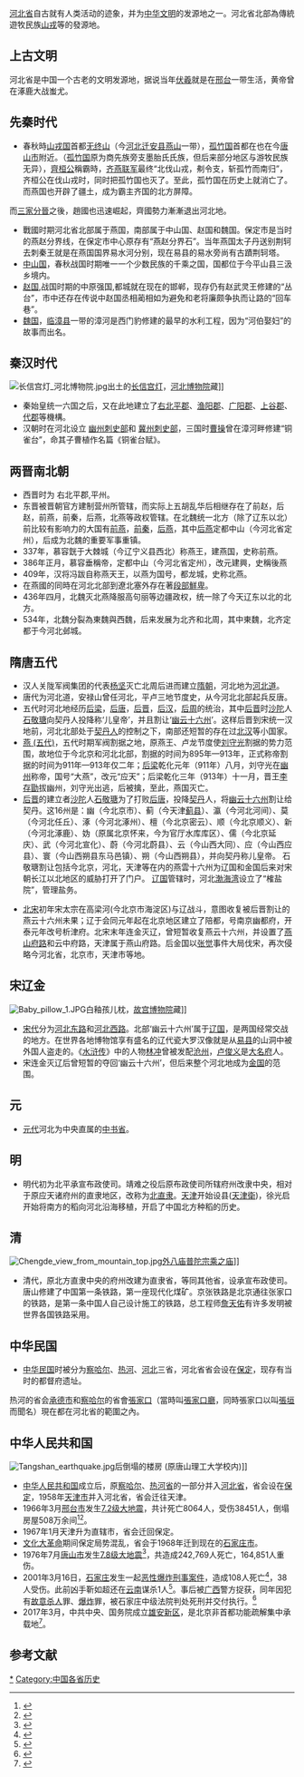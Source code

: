 {{河北历史}}
[[河北省|河北省]]自古就有人类活动的迹象，并为[[中华文明|中华文明]]的发源地之一。河北省北部為傳統遊牧民族[[山戎|山戎]]等的發源地。

==上古文明==
河北省是中国一个古老的文明发源地，据说当年[[伏羲|伏羲]]就是在[[邢台|邢台]]一带生活，黄帝曾在涿鹿大战蚩尤。

==先秦时代==
*春秋時[[山戎国|山戎国]]首都[[无终山|无终山]]（今[[河北|河北]][[迁安县|迁安县]][[燕山|燕山]]一带），[[孤竹国|孤竹国]]首都在也在今[[唐山市|唐山市]]附近。（[[孤竹国|孤竹国]]原为商先族旁支墨胎氏氏族，但后来部分地区与游牧民族无异），[[齊桓公|齊桓公]]稱霸時，[[齐燕联军|齐燕联军]]最终“北伐山戎，刜令支，斩孤竹而南归”，齐桓公在伐山戎时，同时把孤竹国也灭了。至此，孤竹国在历史上就消亡了。而燕国也开辟了疆土，成为霸主齐国的北方屏障。
而[[三家分晉|三家分晉]]之後，趙國也迅速崛起，齊國勢力漸漸退出河北地。
*戰國时期河北省北部属于燕国，南部属于中山国、赵国和魏国。保定市是当时的燕赵分界线，在保定市中心原存有“燕赵分界石”。当年燕国太子丹送别荆轲去刺秦王就是在燕国国界易水河分别，现在易县的易水旁尚有古蹟荆轲塔。
*[[中山国|中山国]]，春秋战国时期唯一一个少数民族的千乘之国，国都位于今平山县三汲乡境内。
*[[赵国|赵国]],战国时期的中原强国,都城就在现在的邯郸，现存仍有赵武灵王修建的“丛台”，市中还存在传说中赵国丞相蔺相如为避免和老将廉颇争执而让路的“回车巷”。
*[[魏国|魏国]]，[[临漳县|临漳县]]一带的漳河是西门豹修建的最早的水利工程，因为“河伯娶妇”的故事而出名。

==秦汉时代==
[[File:长信宫灯_河北博物院.jpg|thumb]]出土的[[长信宫灯|长信宫灯]]，[[河北博物院|河北博物院]]藏]]
*秦始皇统一六国之后，又在此地建立了[[右北平郡|右北平郡]]、[[渔阳郡|渔阳郡]]、[[广阳郡|广阳郡]]、[[上谷郡|上谷郡]]、[[代郡|代郡]]等機構。
*汉朝时在河北设立 [[幽州刺史部|幽州刺史部]]和 [[冀州刺史部|冀州刺史部]]，三国时[[曹操|曹操]]曾在漳河畔修建“铜雀台”，命其子曹植作名篇《铜雀台赋》。

==两晋南北朝==
*西晋时为   右北平郡,平州。 
*东晋被晋朝官方建制营州所管辖，而实际上五胡乱华后相继存在了前赵，后赵，前燕，前秦，后燕，北燕等政权管辖。在北魏统一北方（除了辽东以北）前比较有影响力的大国有[[前燕|前燕]]，[[前秦|前秦]]，[[后燕|后燕]]，其中[[后燕|后燕]]定都中山（今河北省定州），后成为北魏的重要军事重镇。
*337年，慕容皝于大棘城（今辽宁义县西北）称燕王，建燕国，史称前燕。
*386年正月，慕容垂稱帝，定都中山（今河北省定州），改元建興，史稱後燕
*409年，汉将冯跋自称燕天王，以燕为国号，都龙城，史称北燕。 
*在燕國的同時在河北北部到遼北塞外存在著[[段部鮮卑|段部鮮卑]]。
*436年四月，北魏灭北燕降服高句丽等边疆政权，统一除了今天辽东以北的北方。 
*534年，北魏分裂為東魏與西魏，后来发展为北齐和北周，其中東魏，北齐定都于今河北邺城。

==隋唐五代==
*汉人关陇军阀集团的代表[[杨坚|杨坚]]灭亡北周后进而建立[[隋朝|隋朝]]，河北地为[[河北道|河北道]]。
*唐代为河北道，安禄山曾任河北，平卢三地节度史，从今河北北部起兵反唐。
*五代时河北地经历[[后梁|后梁]]，[[后唐|后唐]]，[[后晋|后晋]]，[[后汉|后汉]]，[[后周|后周]]的统治，其中[[后晋|后晋]]时[[沙陀|沙陀]]人[[石敬瑭|石敬瑭]]向契丹人投降称‘儿皇帝’，并且割让‘[[幽云十六州|幽云十六州]]’。这样后晋到宋统一汉地前，河北北部处于[[契丹人|契丹人]]的控制之下，南部还短暂的存在过[[北汉|北汉]]等小国家。
*[[燕_(五代)|燕 (五代)]]，五代时期军阀割据之地，原燕王、卢龙节度使[[刘守光|刘守光]]割据的势力范围，故地位于今北京和河北北部，割据的时间为895年—913年，正式称帝割据的时间为911年—913年仅二年；[[后梁|后梁]]乾化元年（911年）八月，刘守光在[[幽州|幽州]]称帝，国号“大燕”，改元“应天”；后梁乾化三年（913年）十一月，晋王[[李存勖|李存勖]]拔幽州，刘守光出逃，后被擒，至此，燕国灭亡。
*[[后晋|后晋]]的建立者[[沙陀|沙陀]]人[[石敬瑭|石敬瑭]]为了打败[[后唐|后唐]]，投降[[契丹|契丹]]人，将[[幽云十六州|幽云十六州]]割让给契丹。这16州是：幽（今北京市）、蓟（今天津[[蓟县|蓟县]]）、瀛（今河北河间）、莫（今河北任丘）、涿（今河北涿州）、檀（今北京密云）、顺（今北京顺义）、新（今河北涿鹿）、妫（原属北京怀来，今为官厅水库库区）、儒（今北京延庆）、武（今河北宣化）、蔚（今河北蔚县）、云（今山西大同）、应（今山西应县）、寰（今山西朔县东马邑镇）、朔（今山西朔县），并向契丹称儿皇帝。 石敬瑭割让包括今北京，河北，天津等在内的燕雲十六州为辽国和金国后来对宋朝长江以北地区的威胁打开了门户。 [[辽代|辽国]]管辖时，河北[[渤海湾|渤海湾]]设立了“榷盐院”，管理盐务。

*[[北宋|北宋]]初年宋太宗在高梁河(今北京市海淀区)与辽战斗，意图收复被后晋割让的燕云十六州未果；辽于会同元年起在北京地区建立了陪都，号南京幽都府，开泰元年改号析津府。北宋末年连金灭辽，曾短暂收复燕云十六州，并设置了[[燕山府路|燕山府路]]和云中府路，天津属于燕山府路。后金国以[[张觉|张觉]]事件大局伐宋，再次侵略今河北省，北京市，天津市等地。

==宋辽金==
[[File:Baby_pillow_1.JPG|thumb]]白釉孩儿枕，[[故宫博物院|故宫博物院]]藏]]
*[[宋代|宋代]]分为[[河北东路|河北东路]]和[[河北西路|河北西路]]。北部‘幽云十六州’属于[[辽国|辽国]]，是两国经常交战的地方。在世界各地博物馆享有盛名的辽代瓷大罗汉像就是从[[易县|易县]]的山洞中被外国人盗走的。《[[水浒传|水浒传]]》中的人物[[林冲|林冲]]曾被发配[[沧州|沧州]]，[[卢俊义|卢俊义]]是[[大名府|大名府]]人。
*宋连金灭辽后曾短暂的夺回‘幽云十六州’，但后来整个河北地成为[[金国|金国]]的范围。

==元==
*[[元代|元代]]河北为中央直属的[[中书省|中书省]]。

==明==
*明代初为北平承宣布政使司。靖难之役后原布政使司所辖府州改隶中央，相对于原应天诸府州的直隶地区，改称为[[北直隶|北直隶]]。[[天津|天津]]开始设县([[天津衛|天津衛]])，徐光启开始将南方的稻向河北沿海移植，开启了中国北方种稻的历史。

==清==
[[File:Chengde_view_from_mountain_top.jpg|thumb]][[外八庙|外八庙]][[普陀宗乘之庙|普陀宗乘之庙]]]]
*清代，原北方直隶中央的府州改建为直隶省，等同其他省，设承宣布政使司。唐山修建了中国第一条铁路，第一座现代化煤矿。京张铁路是北京通往张家口的铁路，是第一条中国人自己设计施工的铁路，总工程师[[詹天佑|詹天佑]]有许多发明被世界各国铁路采用。

==中华民国==
*[[中华民国|中华民国]]时被分为[[察哈尔|察哈尔]]、[[热河|热河]]、[[河北|河北]]三省，河北省省会设在[[保定|保定]]，现存有当时的都督府遗址。
热河的省会[[承德市|承德市]]和[[察哈尔|察哈尔]]的省會[[張家口|張家口]]（當時叫[[張家口廳|張家口廳]]，同時張家口以叫[[張垣|張垣]]而聞名）現在都在河北省的範圍之內。

==中华人民共和国==
[[File:Tangshan_earthquake.jpg|thumb]]后倒塌的楼房 (原唐山理工大学校内)]]
*[[中华人民共和国|中华人民共和国]]成立后，原[[察哈尔|察哈尔]]、[[热河省|热河省]]的一部分并入[[河北省|河北省]]，省会设在[[保定|保定]]，1958年[[天津市|天津市]]并入河北省，省会迁往天津。
*1966年3月[[邢台市|邢台市]]发生[[邢台大地震|7.2级大地震]]，共计死亡8064人，受伤38451人，倒塌房屋508万余间<ref>{{Cite web
 |url= http://www.cctv.com/program/jzql/topic/history/C15671/20060512/100721.shtml
 |title= 1966—— 邢台大地震（一）
 |work= cctv.com
 |accessdate= 23 July 2010
 |archive-date= 2021-01-18
 |archive-url= https://web.archive.org/web/20210118044834/http://www.cctv.com/program/jzql/topic/history/C15671/20060512/100721.shtml
 |dead-url= no
 }}</ref><ref>{{Cite web
 |url=http://history.stnn.cc/people/201004/t20100421_1310442.html
 |title=邢台地震四十周年：催生中国地震预报_星岛历史_1960年代
 |work=history.stnn.cc
 |accessdate=23 July 2010
 |archive-url=https://web.archive.org/web/20100502052946/http://history.stnn.cc/people/201004/t20100421_1310442.html
 |archive-date=2010-05-02
 |dead-url=yes
 }}</ref>。
*1967年1月天津升为直辖市，省会迁回保定。
*[[文化大革命|文化大革命]]期间保定局势混乱，省会于1968年迁到现在的[[石家庄市|石家庄市]]。
*1976年7月[[唐山市|唐山市]]发生[[唐山大地震|7.8级大地震]]<ref>{{Cite web|url=http://www.xinhuanet.com//local/2017-07/29/c_1121398480.htm|title=唐山地震纪念墙上的新名字：每个名字，都是一块墓碑|website=新华网|accessdate=2019-02-06|date=2017-07-29|archive-date=2019-02-07|archive-url=https://web.archive.org/web/20190207020323/http://www.xinhuanet.com//local/2017-07/29/c_1121398480.htm|dead-url=no}}</ref>，共造成242,769人死亡，164,851人重伤。
*2001年3月16日，[[石家庄|石家庄]]发生一起[[靳如超爆炸案|恶性爆炸刑事案件]]，造成108人死亡<ref>{{cite web | language = zh-hans | publisher = 搜狐网 | title = 2001年3月16日 石家庄发生爆炸案 造成108人死 | url = http://news.sohu.com/20090316/n262805685.shtml | author =  | date = 2009年3月16日 | accessdate = 2009年6月8日 | archive-url = https://web.archive.org/web/20160305015338/http://news.sohu.com/20090316/n262805685.shtml | archive-date = 2016年3月5日 | dead-url = no }}</ref>，38人受伤。此前凶手靳如超还在[[云南|云南]]谋杀1人<ref>{{cite web | language = zh-hans | publisher = 法制日报 | title = 昨晨靳如超被生擒石家庄市“3·16”特大爆炸案告破 | url = http://www.legaldaily.com.cn/gb/content/2001-03/24/content_15253.htm | author =  | date = 2001年3月24日 | accessdate = 2009年6月8日 | archive-url = https://web.archive.org/web/20070419001346/http://www.legaldaily.com.cn/gb/content/2001-03/24/content_15253.htm | archive-date = 2007年4月19日 | dead-url = no }}</ref>。事后被[[广西|广西]]警方捉获，同年因犯有[[故意杀人|故意杀人]]罪、[[爆炸|爆炸]]罪，被石家庄中级法院判处死刑并交付执行。<ref>{{Cite web |url=http://www.xinhuanet.com/focus/xiangguan/jiaodian00503.htm |title=石家庄316特大爆炸案反思录 |accessdate=2020-07-25 |archive-date=2020-08-13 |archive-url=https://web.archive.org/web/20200813033427/http://www.xinhuanet.com/focus/xiangguan/jiaodian00503.htm |dead-url=no }}</ref>
*2017年3月，中共中央、国务院成立[[雄安新区|雄安新区]]，是北京非首都功能疏解集中承载地<ref>{{cite news|title=中共中央、国务院决定设立河北雄安新区|url=http://news.xinhuanet.com/politics/2017-04/01/c_1120741571.htm|accessdate=2017-04-01|agency=新华社|date=2017-04-01|archive-date=2017-04-03|archive-url=https://web.archive.org/web/20170403191859/http://news.xinhuanet.com/politics/2017-04/01/c_1120741571.htm|dead-url=no}}</ref>。

==参考文献==
<div class="references-small">
<references />
</div>

{{中国各省|历史}}
[[Category:河北歷史|*]]
[[Category:中国各省历史|Category:中国各省历史]]